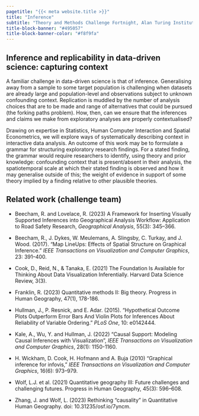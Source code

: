 ```yaml
---
pagetitle: "{{< meta website.title >}}"
title: "Inference"
subtitle: "Theory and Methods Challenge Fortnight, Alan Turing Institute" 
title-block-banner: "#495057"
title-block-banner-color: "#f8f9fa"
---
```


## Inference and replicability in data-driven science: capturing context 


A familiar challenge in data-driven science is that of inference. Generalising away from a sample to some target population is challenging when datasets are already large and population-level and observations subject to unknown confounding context. Replication is muddled by the number of analysis choices that are to be made and range of alternatives that could be pursued (the forking paths problem). How, then, can we ensure that the inferences and claims we make from exploratory analyses are properly contextualised?

Drawing on expertise in Statistics, Human Computer Interaction and Spatial Econometrics, we will explore ways of systematically describing context in interactive data analysis. An outcome of this work may be to formulate a grammar for structuring exploratory research findings. For a stated finding, the grammar would require researchers to identify, using theory and prior knowledge:  confounding context that is present/absent in their analysis, the spatiotemporal scale at which their stated finding is observed and how it may generalise outside of this; the  weight of evidence in support of some theory implied by a finding relative to other plausible theories.

## Related work (challenge team)

* Beecham, R. and Lovelace, R. (2023) A Framework for Inserting Visually Supported Inferences into Geographical Analysis Workflow: Application to Road Safety Research, *Geographical Analysis*, 55(3): 345--366.

* Beecham, R., J. Dykes, W. Meulemans, A. Slingsby, C. Turkay, and J. Wood. (2017). “Map LineUps: Effects of Spatial Structure on Graphical Inference.” *IEEE Transactions on Visualization and Computer Graphics*, 23: 391--400.

* Cook, D., Reid, N., & Tanaka, E. (2021) The Foundation Is Available for Thinking About Data Visualization Inferentially. Harvard Data Science Review, 3(3).

* Franklin, R. (2023) Quantitative methods II: Big theory. Progress in Human Geography, 47(1), 178-186. 

* Hullman, J., P. Resnick, and E. Adar. (2015). “Hypothetical Outcome Plots Outperform Error Bars And Violin Plots for Inferences About Reliability of Variable Ordering.” *PLoS One*, 10: e0142444.

* Kale, A., Wu, Y. and Hullman, J. (2022) "Causal Support: Modeling Causal Inferences with Visualization", *IEEE Transactions on Visualization and Computer Graphics*, 28(1): 1150-1160.

* H. Wickham, D. Cook, H. Hofmann and A. Buja (2010) "Graphical inference for infovis," *IEEE Transactions on Visualization and Computer Graphics*, 16(6): 973--979.

* Wolf, L.J. et al. (2021) Quantitative geography III: Future challenges and challenging futures. Progress in Human Geography, 45(3): 596--608.

* Zhang, J. and Wolf, L. (2023) Rethinking "causality" in Quantitative Human Geography. doi: 10.31235/osf.io/7yncm.
